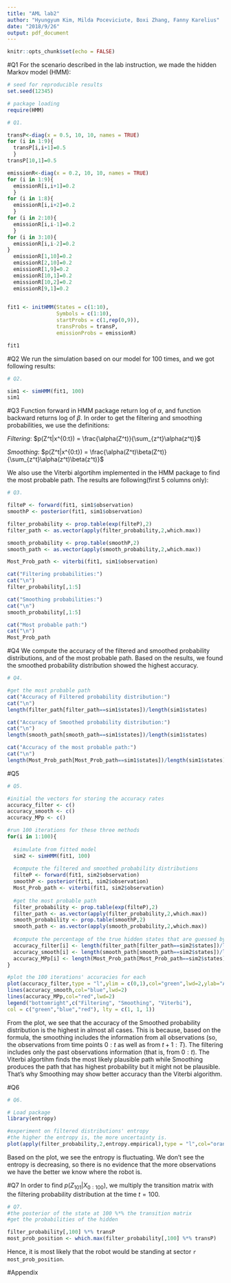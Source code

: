 ---
title: "AML lab2"
author: "Hyungyum Kim, Milda Poceviciute, Boxi Zhang, Fanny Karelius"
date: "2018/9/26"
output: pdf_document
---

```{r setup, include=FALSE}
knitr::opts_chunk$set(echo = FALSE)
```

#Q1
For the scenario described in the lab instruction, we made the hidden Markov model (HMM):

```{r}

# seed for reproducible results
set.seed(12345)

# package loading
require(HMM)

# Q1.

transP<-diag(x = 0.5, 10, 10, names = TRUE)
for (i in 1:9){
  transP[i,i+1]=0.5
  }
transP[10,1]=0.5

emissionR<-diag(x = 0.2, 10, 10, names = TRUE)
for (i in 1:9){
  emissionR[i,i+1]=0.2
  }
for (i in 1:8){
  emissionR[i,i+2]=0.2
  }
for (i in 2:10){
  emissionR[i,i-1]=0.2
  }
for (i in 3:10){
  emissionR[i,i-2]=0.2
}
  emissionR[1,10]=0.2
  emissionR[2,10]=0.2
  emissionR[1,9]=0.2
  emissionR[10,1]=0.2
  emissionR[10,2]=0.2
  emissionR[9,1]=0.2

  
fit1 <- initHMM(States = c(1:10),
                Symbols = c(1:10),
                startProbs = c(1,rep(0,9)),
                transProbs = transP,
                emissionProbs = emissionR)

fit1
```


#Q2
We run the simulation based on our model for 100 times, and we got following results:

```{r}

# Q2.

sim1 <- simHMM(fit1, 100)
sim1

```


#Q3
Function forward in HMM package return log of $\alpha$, and function backward returns log of $\beta$. In order to get the filtering and smoothing probabilities, we use the definitions:

*Filtering*: $p(Z^t|x^{0:t}) = \frac{\alpha(Z^t)}{\sum_{z^t}\alpha(z^t)}$

*Smoothing*: $p(Z^t|x^{0:t}) = \frac{\alpha(Z^t)\beta(Z^t)}{\sum_{z^t}\alpha(z^t)\beta(z^t)}$

We also use the Viterbi algortihm implemented in the HMM package to find the most probable path. The results are following(first 5 columns only):

```{r}

# Q3.

filteP <- forward(fit1, sim1$observation)
smoothP <- posterior(fit1, sim1$observation)

filter_probability <- prop.table(exp(filteP),2)
filter_path <- as.vector(apply(filter_probability,2,which.max))

smooth_probability <- prop.table(smoothP,2)
smooth_path <- as.vector(apply(smooth_probability,2,which.max))

Most_Prob_path <- viterbi(fit1, sim1$observation)

cat("Filtering probabilities:")
cat("\n")
filter_probability[,1:5]

cat("Smoothing probabilities:")
cat("\n")
smooth_probability[,1:5]

cat("Most probable path:")
cat("\n")
Most_Prob_path

```


#Q4
We compute the accuracy of the filtered and smoothed probability distributions, and of the most probable path. Based on the results, we found the smoothed probability distribution showed the highest accuracy.
```{r}

# Q4. 

#get the most probable path
cat("Accuracy of Filtered probability distribution:")
cat("\n")
length(filter_path[filter_path==sim1$states])/length(sim1$states)

cat("Accuracy of Smoothed probability distribution:")
cat("\n")
length(smooth_path[smooth_path==sim1$states])/length(sim1$states)

cat("Accuracy of the most probable path:")
cat("\n")
length(Most_Prob_path[Most_Prob_path==sim1$states])/length(sim1$states)
```

#Q5
```{r}
# Q5.

#initial the vectors for storing the accuracy rates
accuracy_filter <- c()
accuracy_smooth <- c()
accuracy_MPp <- c()

#run 100 iterations for these three methods
for(i in 1:100){
  
  #simulate from fitted model
  sim2 <- simHMM(fit1, 100)
  
  #compute the filtered and smoothed probability distributions
  filteP <- forward(fit1, sim2$observation)
  smoothP <- posterior(fit1, sim2$observation)
  Most_Prob_path <- viterbi(fit1, sim2$observation)
  
  #get the most probable path
  filter_probability <- prop.table(exp(filteP),2)
  filter_path <- as.vector(apply(filter_probability,2,which.max))
  smooth_probability <- prop.table(smoothP,2)
  smooth_path <- as.vector(apply(smooth_probability,2,which.max))
  
  #compute the percentage of the true hidden states that are guessed by each method.
  accuracy_filter[i] <- length(filter_path[filter_path==sim2$states])/length(sim2$states)
  accuracy_smooth[i] <- length(smooth_path[smooth_path==sim2$states])/length(sim2$states)
  accuracy_MPp[i] <- length(Most_Prob_path[Most_Prob_path==sim2$states])/length(sim2$states)
}

#plot the 100 iterations' accuracies for each
plot(accuracy_filter,type = "l",ylim = c(0,1),col="green",lwd=2,ylab="Accuracy")
lines(accuracy_smooth,col="blue",lwd=2)
lines(accuracy_MPp,col="red",lwd=2)
legend("bottomright",c("Filtering", "Smoothing", "Viterbi"),
col = c("green","blue","red"), lty = c(1, 1, 1))
```

From the plot, we see that the accuracy of the Smoothed probability distribution is the highest in almost all cases. This is because, based on the formula, the smoothing includes the information from all observations (so, the observations from time points $0:t$ as well as from $t+1:T$). The filtering includes only the past observations information (that is, from $0:t$). The Viterbi algortihm finds the most likely plausible path while Smoothing produces the path that has highest probability but it might not be plausible. That's why Smoothing may show better accuracy than the Viterbi algorithm.

#Q6
```{r}

# Q6.

# Load package
library(entropy)

#experiment on filtered distributions' entropy
#the higher the entropy is, the more uncertainty is.
plot(apply(filter_probability,2,entropy.empirical),type = "l",col="orange",lwd=2,ylab="Entropy",xlab="Steps")
```

Based on the plot, we see the entropy is fluctuating. We don't see the entropy is decreasing, so there is no evidence that the more observations we have the better we know where the robot is.

#Q7
In order to find $p(Z_{101}|X_{0:100})$, we multiply the transition matrix with the filtering probability distribution at the time $t=100$.
```{r}

# Q7.
#the posterior of the state at 100 %*% the transition matrix
#get the probabilities of the hidden

filter_probability[,100] %*% transP
most_prob_position <- which.max(filter_probability[,100] %*% transP)
```

Hence, it is most likely that the robot would be standing at sector `r most_prob_position`.

\clearpage

#Appendix

```{r, ref.label=knitr::all_labels(),echo=TRUE,eval=FALSE}

```



